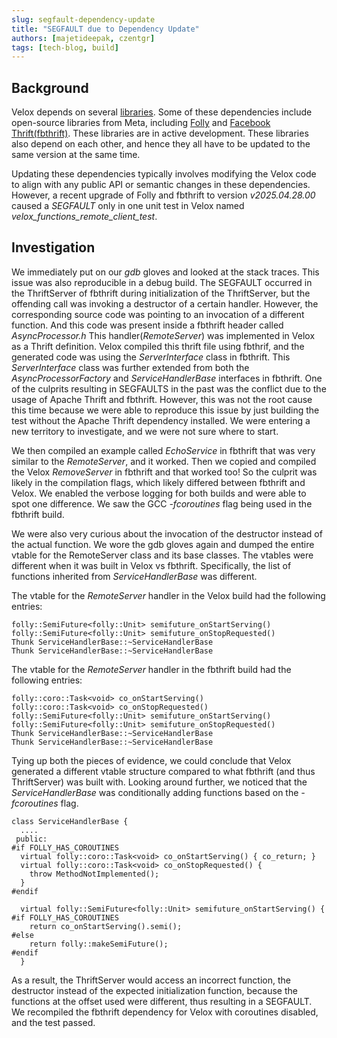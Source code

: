 ```yaml
---
slug: segfault-dependency-update
title: "SEGFAULT due to Dependency Update"
authors: [majetideepak, czentgr]
tags: [tech-blog, build]
---
```


## Background
Velox depends on several [libraries](https://github.com/facebookincubator/velox/blob/main/CMake/resolve_dependency_modules/README.md).
Some of these dependencies include open-source libraries from Meta, including [Folly](https://github.com/facebook/folly) and
[Facebook Thrift(fbthrift)](https://github.com/facebook/fbthrift). These libraries are in active development. These libraries also depend on each other, and hence they all have to be updated to the same version at the same time.

Updating these dependencies typically involves modifying the Velox code to align with any public API or semantic changes in these dependencies.
However, a recent upgrade of Folly and fbthrift to version *v2025.04.28.00* caused a *SEGFAULT* only in one unit test in Velox
named *velox_functions_remote_client_test*.

## Investigation
We immediately put on our *gdb* gloves and looked at the stack traces. This issue was also reproducible in a debug build.
The SEGFAULT occurred in the ThriftServer of fbthrift during initialization of the ThriftServer, but the offending call was invoking a destructor of a certain handler.
However, the corresponding source code was pointing to an invocation of a different function. And this code was present inside a fbthrift
header called *AsyncProcessor.h*
This handler(*RemoteServer*) was implemented in Velox as a Thrift definition. Velox compiled this thrift file using fbthrif, and the generated code
was using the *ServerInterface* class in fbthrift. This *ServerInterface* class was further extended from both the *AsyncProcessorFactory* and
*ServiceHandlerBase* interfaces in fbthrift.
One of the culprits resulting in SEGFAULTS in the past was the conflict due to the usage of Apache Thrift and fbthrift.
However, this was not the root cause this time because we were able to reproduce this issue by just building the test without the Apache Thrift dependency installed.
We were entering a new territory to investigate, and we were not sure where to start.

We then compiled an example called *EchoService* in fbthrift that was very similar to the *RemoteServer*, and it worked. Then we copied and compiled the Velox *RemoveServer*
in fbthrift and that worked too! So the culprit was likely in the compilation flags, which likely differed between fbthrift and Velox.
We enabled the verbose logging for both builds and were able to spot one difference. We saw the GCC *-fcoroutines* flag being used in the fbthrift build.

We were also very curious about the invocation of the destructor instead of the actual function. We wore the gdb gloves again and dumped the entire
vtable for the RemoteServer class and its base classes. The vtables were different when it was built in Velox vs fbthrift.
Specifically, the list of functions inherited from *ServiceHandlerBase* was different.

The vtable for the *RemoteServer* handler in the Velox build had the following entries:

```
folly::SemiFuture<folly::Unit> semifuture_onStartServing()
folly::SemiFuture<folly::Unit> semifuture_onStopRequested()
Thunk ServiceHandlerBase::~ServiceHandlerBase
Thunk ServiceHandlerBase::~ServiceHandlerBase
```

The vtable for the *RemoteServer* handler in the fbthrift build had the following entries:

```
folly::coro::Task<void> co_onStartServing()
folly::coro::Task<void> co_onStopRequested()
folly::SemiFuture<folly::Unit> semifuture_onStartServing()
folly::SemiFuture<folly::Unit> semifuture_onStopRequested()
Thunk ServiceHandlerBase::~ServiceHandlerBase
Thunk ServiceHandlerBase::~ServiceHandlerBase
```

Tying up both the pieces of evidence, we could conclude that Velox generated a different vtable structure compared to what fbthrift (and thus ThriftServer) was built with.
Looking around further, we noticed that the *ServiceHandlerBase* was conditionally adding functions based on the *-fcoroutines* flag.

```
class ServiceHandlerBase {
  ....
 public:
#if FOLLY_HAS_COROUTINES
  virtual folly::coro::Task<void> co_onStartServing() { co_return; }
  virtual folly::coro::Task<void> co_onStopRequested() {
    throw MethodNotImplemented();
  }
#endif

  virtual folly::SemiFuture<folly::Unit> semifuture_onStartServing() {
#if FOLLY_HAS_COROUTINES
    return co_onStartServing().semi();
#else
    return folly::makeSemiFuture();
#endif
  }
```

As a result, the ThriftServer would access an incorrect function, the destructor instead of the expected initialization function, because the functions at the offset used were different, thus resulting in a SEGFAULT.
We recompiled the fbthrift dependency for Velox with coroutines disabled, and the test passed.
